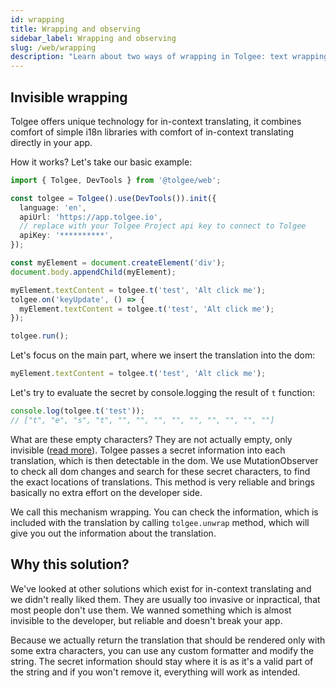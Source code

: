 ```yaml
---
id: wrapping
title: Wrapping and observing
sidebar_label: Wrapping and observing
slug: /web/wrapping
description: "Learn about two ways of wrapping in Tolgee: text wrapping and invisible wrapping. You can configure this through wrapperMode."
---
```


## Invisible wrapping

Tolgee offers unique technology for in-context translating, it combines comfort of simple i18n libraries with
comfort of in-context translating directly in your app.

How it works? Let's take our basic example:

```ts
import { Tolgee, DevTools } from '@tolgee/web';

const tolgee = Tolgee().use(DevTools()).init({
  language: 'en',
  apiUrl: 'https://app.tolgee.io',
  // replace with your Tolgee Project api key to connect to Tolgee
  apiKey: '**********',
});

const myElement = document.createElement('div');
document.body.appendChild(myElement);

myElement.textContent = tolgee.t('test', 'Alt click me');
tolgee.on('keyUpdate', () => {
  myElement.textContent = tolgee.t('test', 'Alt click me');
});

tolgee.run();
```

Let's focus on the main part, where we insert the translation into the dom:

```ts
myElement.textContent = tolgee.t('test', 'Alt click me');
```

Let's try to evaluate the secret by console.logging the result of `t` function:

```ts
console.log(tolgee.t('test'));
// ["t", "e", "s", "t", "", "", "", "", "", "", "", "", ""]
```

What are these empty characters? They are not actually empty, only invisible
([read more](/blog/2021/12/17/invisible-characters-for-better-localization)).
Tolgee passes a secret information into each translation, which is then detectable in the dom.
We use MutationObserver to check all dom changes and search for these secret characters, to find the exact locations
of translations. This method is very reliable and brings basically no extra effort on the developer side.

We call this mechanism wrapping. You can check the information, which is included with the translation by
calling `tolgee.unwrap` method, which will give you out the information about the translation.

## Why this solution?

We've looked at other solutions which exist for in-context translating and we didn't really liked them.
They are usually too invasive or inpractical, that most people don't use them.
We wanned something which is almost invisible to the developer, but reliable and doesn't break your app.

Because we actually return the translation that should be rendered only with some extra characters, you can
use any custom formatter and modify the string. The secret information should stay where it is as it's a valid
part of the string and if you won't remove it, everything will work as intended.
